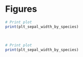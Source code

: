# Figures {.unnumbered}

```r

# Print plot
print(plt_sepal_width_by_species)
```

<br>

\newpage

```r

# Print plot
print(plt_sepal_width_by_species)
```
